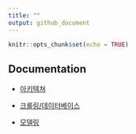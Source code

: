 ```yaml
---
title: ""
output: github_document
---
```


```r
knitr::opts_chunk$set(echo = TRUE)
```

## Documentation

  - [아키텍쳐]()
  
  - [크롤링/데이터베이스]()
  
  - [모델링](model.md)
